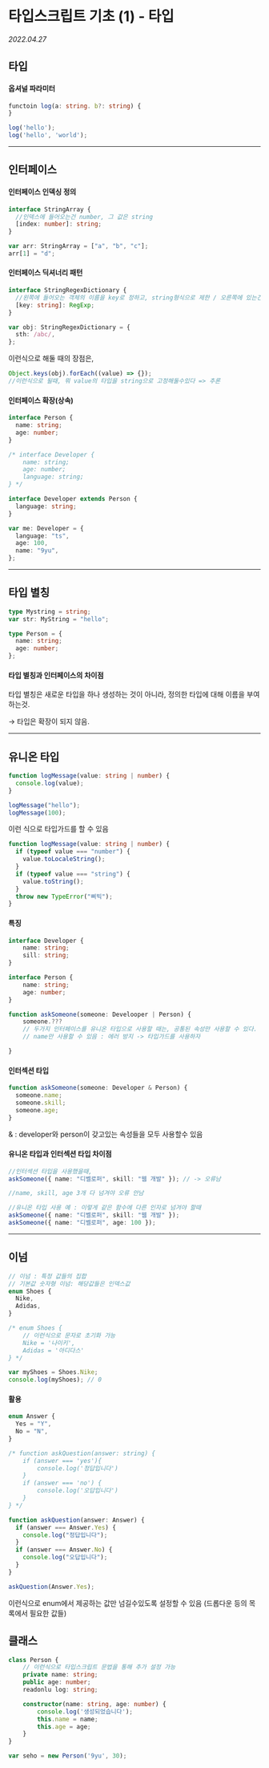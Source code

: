 
# 타입스크립트 기초 \(1) - 타입

_2022.04.27_

## 타입

#### 옵셔널 파라미터

```ts
functoin log(a: string. b?: string) {
}

log('hello');
log('hello', 'world');
```

---

## 인터페이스

#### 인터페이스 인덱싱 정의

```ts
interface StringArray {
  //인덱스에 들어오는건 number, 그 값은 string
  [index: number]: string;
}

var arr: StringArray = ["a", "b", "c"];
arr[1] = "d";
```

#### 인터페이스 딕셔너리 패턴

```ts
interface StringRegexDictionary {
  //왼쪽에 들어오는 객체의 이름을 key로 정하고, string형식으로 제한 / 오른쪽에 있는건 정규식 형식으로
  [key: string]: RegExp;
}

var obj: StringRegexDictionary = {
  sth: /abc/,
};
```

이런식으로 해둘 때의 장점은,

```ts
Object.keys(obj).forEach((value) => {});
//이런식으로 될때, 뭐 value의 타입을 string으로 고정해둘수있다 => 추론
```

#### 인터페이스 확장(상속)

```ts
interface Person {
  name: string;
  age: number;
}

/* interface Developer {
    name: string;
    age: number;
    language: string;
} */

interface Developer extends Person {
  language: string;
}

var me: Developer = {
  language: "ts",
  age: 100,
  name: "9yu",
};
```

---

## 타입 별칭

```ts
type Mystring = string;
var str: MyString = "hello";

type Person = {
  name: string;
  age: number;
};
```

#### 타입 별칭과 인터페이스의 차이점

타입 별칭은 새로운 타입을 하나 생성하는 것이 아니라, 정의한 타입에 대해 이름을 부여하는것.

→ 타입은 확장이 되지 않음.

---

## 유니온 타입

```ts
function logMessage(value: string | number) {
  console.log(value);
}

logMessage("hello");
logMessage(100);
```

이런 식으로 타입가드를 할 수 있음

```ts
function logMessage(value: string | number) {
  if (typeof value === "number") {
    value.toLocaleString();
  }
  if (typeof value === "string") {
    value.toString();
  }
  throw new TypeError("삐빅");
}
```

#### 특징

```ts
interface Developer {
    name: string;
    sill: string;
}

interface Person {
    name: string;
    age: number;
}

function askSomeone(someone: Develooper | Person) {
    someone.???
    // 두가지 인터페이스를 유니온 타입으로 사용할 때는, 공통된 속성만 사용할 수 있다.
    // name만 사용할 수 있음 : 에러 방지 -> 타입가드를 사용하자

}
```

#### 인터섹션 타입

```ts
function askSomeone(someone: Developer & Person) {
  someone.name;
  someone.skill;
  someone.age;
}
```

& : developer와 person이 갖고있는 속성들을 모두 사용할수 있음

#### 유니온 타입과 인터섹션 타입 차이점

```ts
//인터섹션 타입을 사용했을때,
askSomeone({ name: "디벨로퍼", skill: "웹 개발" }); // -> 오류남

//name, skill, age 3개 다 넘겨야 오류 안남

//유니온 타입 사용 예 : 이렇게 같은 함수에 다른 인자로 넘겨야 할때
askSomeone({ name: "디벨로퍼", skill: "웹 개발" });
askSomeone({ name: "디벨로퍼", age: 100 });
```

---

## 이넘

```ts
// 이넘 : 특정 값들의 집합
// 기본값 숫자형 이넘: 해당값들은 인덱스값
enum Shoes {
  Nike,
  Adidas,
}

/* enum Shoes {
    // 이런식으로 문자로 초기화 가능
    Nike = '나이키',
    Adidas = '아디다스'
} */

var myShoes = Shoes.Nike;
console.log(myShoes); // 0
```

#### 활용

```ts
enum Answer {
  Yes = "Y",
  No = "N",
}

/* function askQuestion(answer: string) {
    if (answer === 'yes'){
        console.log('정답입니다')
    }
    if (answer === 'no') {
        console.log('오답입니다')
    }
} */

function askQuestion(answer: Answer) {
  if (answer === Answer.Yes) {
    console.log("정답입니다");
  }
  if (answer === Answer.No) {
    console.log("오답입니다");
  }
}

askQuestion(Answer.Yes);
```

이런식으로 enum에서 제공하는 값만 넘길수있도록 설정할 수 있음 (드롭다운 등의 목록에서 필요한 값들)

## 클래스

```ts
class Person {
	// 이런식으로 타입스크립트 문법을 통해 추가 설정 가능
	private name: string;
	public age: number;
	readonlu log: string;

	constructor(name: string, age: number) {
		console.log('생성되었습니다');
		this.name = name;
		this.age = age;
	}
}

var seho = new Person('9yu', 30);
```
